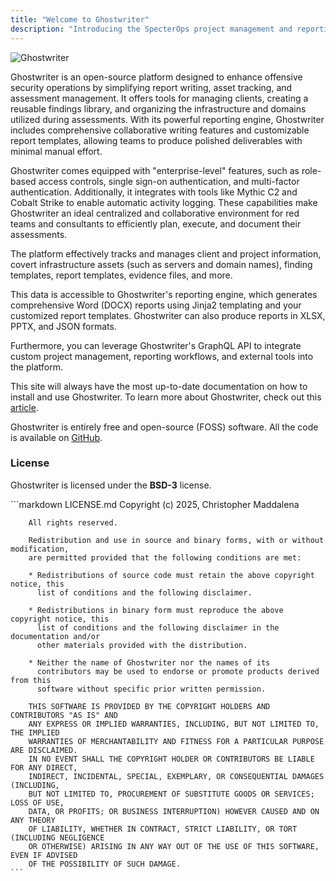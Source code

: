 ```yaml
---
title: "Welcome to Ghostwriter"
description: "Introducing the SpecterOps project management and reporting platform"
---
```


<Frame>
  <img src="/images/logo.png" alt="Ghostwriter" />
</Frame>

Ghostwriter is an open-source platform designed to enhance offensive security operations by simplifying report writing,
asset tracking, and assessment management. It offers tools for managing clients, creating a reusable findings library,
and organizing the infrastructure and domains utilized during assessments. With its powerful reporting engine, Ghostwriter
includes comprehensive collaborative writing features and customizable report templates, allowing teams to produce polished
deliverables with minimal manual effort.

Ghostwriter comes equipped with "enterprise-level" features, such as role-based access controls, single sign-on authentication,
and multi-factor authentication. Additionally, it integrates with tools like Mythic C2 and Cobalt Strike to enable automatic
activity logging. These capabilities make Ghostwriter an ideal centralized and collaborative environment for red teams and
consultants to efficiently plan, execute, and document their assessments.

The platform effectively tracks and manages client and project information, covert infrastructure assets (such as servers
and domain names), finding templates, report templates, evidence files, and more.

This data is accessible to Ghostwriter's reporting engine, which generates comprehensive Word (DOCX) reports using Jinja2
templating and your customized report templates. Ghostwriter can also produce reports in XLSX, PPTX, and JSON formats.

Furthermore, you can leverage Ghostwriter's GraphQL API to integrate custom project management, reporting workflows,
and external tools into the platform.

This site will always have the most up-to-date documentation on how to install and use Ghostwriter. To learn more about
Ghostwriter, check out this [article](https://posts.specterops.io/introducing-ghostwriter-part-1-61e7bd014aff).

Ghostwriter is entirely free and open-source (FOSS) software. All the code is available on [GitHub](https://github.com/GhostManager/Ghostwriter).

### License

Ghostwriter is licensed under the **BSD-3** license.

<Tabs>
  <Tab title="LICENSE">
    ```markdown LICENSE.md
    Copyright (c) 2025, Christopher Maddalena

        All rights reserved.

        Redistribution and use in source and binary forms, with or without modification,
        are permitted provided that the following conditions are met:

        * Redistributions of source code must retain the above copyright notice, this
          list of conditions and the following disclaimer.

        * Redistributions in binary form must reproduce the above copyright notice, this
          list of conditions and the following disclaimer in the documentation and/or
          other materials provided with the distribution.

        * Neither the name of Ghostwriter nor the names of its
          contributors may be used to endorse or promote products derived from this
          software without specific prior written permission.

        THIS SOFTWARE IS PROVIDED BY THE COPYRIGHT HOLDERS AND CONTRIBUTORS "AS IS" AND
        ANY EXPRESS OR IMPLIED WARRANTIES, INCLUDING, BUT NOT LIMITED TO, THE IMPLIED
        WARRANTIES OF MERCHANTABILITY AND FITNESS FOR A PARTICULAR PURPOSE ARE DISCLAIMED.
        IN NO EVENT SHALL THE COPYRIGHT HOLDER OR CONTRIBUTORS BE LIABLE FOR ANY DIRECT,
        INDIRECT, INCIDENTAL, SPECIAL, EXEMPLARY, OR CONSEQUENTIAL DAMAGES (INCLUDING,
        BUT NOT LIMITED TO, PROCUREMENT OF SUBSTITUTE GOODS OR SERVICES; LOSS OF USE,
        DATA, OR PROFITS; OR BUSINESS INTERRUPTION) HOWEVER CAUSED AND ON ANY THEORY
        OF LIABILITY, WHETHER IN CONTRACT, STRICT LIABILITY, OR TORT (INCLUDING NEGLIGENCE
        OR OTHERWISE) ARISING IN ANY WAY OUT OF THE USE OF THIS SOFTWARE, EVEN IF ADVISED
        OF THE POSSIBILITY OF SUCH DAMAGE.
    ```
  </Tab>
</Tabs>
